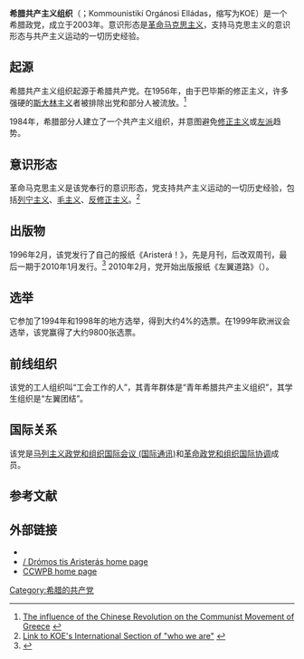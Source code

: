 {{Infobox Political Party
|leader1_title= |leader1_name= |leader2_title= |leader2_name= |leader3_title= |leader3_name= 
|名字       = 希腊共产主义组织
|原文名     = Κομμουνιστική Οργάνωση Ελλάδας<br>Kommounistikí Orgánosi Elládas
|党代表色   = red
|图像       = <!-- 须加[[File:图像名|200px]] -->
|图像说明   = 
|所在国家或地区= [[希腊|希腊]]
|党首       = Kommounistiki Organosi Elladas
|总裁       = 
|主席       = 
|总书记     = 
|第一书记   = 
|秘书长     = 
|主席团     = 
|书记       = 
|发言人     = 
|创始人     = 
|建立       = 2003年1月
|解散       = <!-- 解散时间 -->
|兼并       = 
|分裂       = 
|前身       = 
|并入       = 
|继承       = 
|总部       = 
|党报       = 
|青年组织   = 
|党员数目   = 
|统计日期   = 
|意识形态   = [[共产主义|共产主义]]<br>[[革命马克思主义|革命马克思主义]]
|政治立场   = [[极左翼|极左翼]]
|宗教信仰   = 
|国内组织   = [[激进左翼联盟|激进左翼联盟]]（2015年8月以前）
|国际组织   = [[马列主义政党和组织国际会议_(国际通讯)|马列主义政党和组织国际会议 (国际通讯)]]<br>[[革命政党和组织国际协调|革命政党和组织国际协调]]
|欧洲组织   = [[巴尔干半岛共产党和工人党会议|巴尔干半岛共产党和工人党会议]]
|欧洲议会党团= 
|seats1_title= <!-- 议会名字 -->
|seats1      = <!-- 议会席位，如250席位中有3个席位：{{Infobox political party/seats|3|250|hex=red}} -->
|官方色彩   = <!--示例：[[紫色|紫色]]和[[金色|金色]] {{Color box|#232176}}{{Color box|#E2AF2D}} -->
|官方网站   = {{official URL}}
|宣传口号   = 
|国家       = 希腊
|脚注       = 
}}

'''希腊共产主义组织'''（{{Lang-el|Κομμουνιστική Οργάνωση Ελλάδας}}；Kommounistikí Orgánosi Elládas，缩写为KOE）是一个希腊政党，成立于2003年。意识形态是[[革命马克思主义|革命马克思主义]]，支持马克思主义的意识形态与共产主义运动的一切历史经验。

==起源==
希腊共产主义组织起源于希腊共产党。在1956年，由于巴毕斯的修正主义，许多强硬的[[斯大林主义|斯大林主义]]者被排除出党和部分人被流放。<ref>[http://international.koel.gr/index.php?option=com_content&view=article&id=22:the-influence-of-the-chinese-revolution-on-the-communist-movement-of-greece-may-2006&catid=6:communist-movement&Itemid=6  The influence of the Chinese Revolution on the Communist Movement of Greece] {{Wayback|url=http://international.koel.gr/index.php?option=com_content&view=article&id=22:the-influence-of-the-chinese-revolution-on-the-communist-movement-of-greece-may-2006&catid=6:communist-movement&Itemid=6 |date=20140810235907 }}</ref>

1984年，希腊部分人建立了一个共产主义组织，并意图避免[[修正主义|修正主义]]或[[左派|左派]]趋势。

==意识形态==
革命马克思主义是该党奉行的意识形态，党支持共产主义运动的一切历史经验，包括[[列宁主义|列宁主义]]、[[毛主义|毛主义]]、[[反修正主义|反修正主义]]。<ref>[http://international.koel.gr/index.php?option=com_content&view=article&id=31&Itemid=14 Link to KOE's International Section of "who we are"] {{Wayback|url=http://international.koel.gr/index.php?option=com_content&view=article&id=31&Itemid=14 |date=20110607210127 }}</ref>

==出版物==
1996年2月，该党发行了自己的报纸《Aristerá！》，先是月刊，后改双周刊，最后一期于2010年1月发行。<ref>{{Cite web |url=http://koel.gr/index.php?option=com_content&view=section&id=9&Itemid=163 |title=Link to "Aristerá!" archive in the KOE's website |access-date=2013-10-31 |archive-date=2017-02-22 |archive-url=https://web.archive.org/web/20170222144935/http://www.koel.gr/index.php?option=com_content&view=section&id=9&Itemid=163 |dead-url=no }}</ref> 2010年2月，党开始出版报纸《左翼道路》（{{Lang-el|Δρόμος της αριστεράς}}）。

==选举==
它参加了1994年和1998年的地方选举，得到大约4%的选票。在1999年欧洲议会选举，该党赢得了大约9800张选票。

==前线组织==
该党的工人组织叫“工会工作的人”，其青年群体是“青年希腊共产主义组织”，其学生组织是“左翼团结”。

==国际关系==
该党是[[马列主义政党和组织国际会议_(国际通讯)|马列主义政党和组织国际会议 (国际通讯)]]和[[革命政党和组织国际协调|革命政党和组织国际协调]]成员。

==参考文献==
{{reflist}}

==外部链接==
* {{official}}
* [https://web.archive.org/web/20110510170549/http://www.edromos.gr/ {{lang|el|Δρόμος της Αριστεράς}} / Drómos tis Aristerás home page]
* [https://web.archive.org/web/20130714155704/http://balkanconference.com/ CCWPB home page]

[[Category:希腊的共产党|Category:希腊的共产党]]
